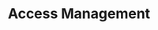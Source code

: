 ---
title: "Access Management"
description: "Control access to your premium content and manage customer entitlements"
---
